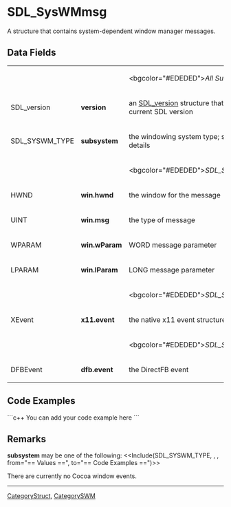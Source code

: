 <!-- pragma section-numbers off -->
<!-- pragma disable-camelcase -->

= SDL_SysWMmsg =
A structure that contains system-dependent window manager messages.


== Data Fields ==
{|
|
|
|<bgcolor="#EDEDED">''All Subsystems''
|-
|SDL_version
|'''version'''
|an [[SDL_version]] structure that contains the current SDL version
|-
|SDL_SYSWM_TYPE
|'''subsystem'''
|the windowing system type; see [[#Remarks|Remarks]] for details
|-
|
|
|<bgcolor="#EDEDED">''SDL_SYSWM_WINDOWS''
|-
|HWND
|'''win.hwnd'''
|the window for the message
|-
|UINT
|'''win.msg'''
|the type of message
|-
|WPARAM
|'''win.wParam'''
|WORD message parameter
|-
|LPARAM
|'''win.lParam'''
|LONG message parameter
|-
|
|
|<bgcolor="#EDEDED">''SDL_SYSWM_X11''
|-
|XEvent
|'''x11.event'''
|the native x11 event structure
|-
|
|
|<bgcolor="#EDEDED">''SDL_SYSWM_DIRECTFB''
|-
|DFBEvent
|'''dfb.event'''
|the DirectFB event
|}


== Code Examples ==
```c++
You can add your code example here
```

== Remarks ==
'''subsystem''' may be one of the following:
<<Include(SDL_SYSWM_TYPE, , , from="== Values ==", to="== Code Examples ==")>>

There are currently no Cocoa window events.

----
[[CategoryStruct]], [[CategorySWM]]
